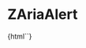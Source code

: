 
<Meta title="ZAriaAlert" component="z-aria-alert" />

# ZAriaAlert

<Preview>
  <Story name="ZAriaAlert-sample">
    {html`<z-aria-alert
      mode="${select(
          "mode",
          [
            "assertive",
            "polite"
          ],
          "polite"
        )}"
      text="${text("text", "Text aria-alert")}"
    </z-aria-alert>`}
  </Story>
</Preview>

<Props of="z-aria-alert" />
